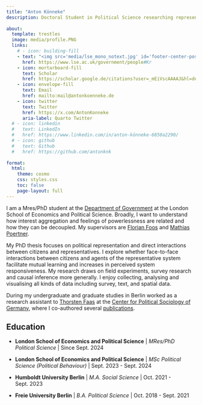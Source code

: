 ```yaml
---
title: "Anton Könneke"
description: Doctoral Student in Political Science researching representation and mobilisation at the London School of Economics and Political Science.
 
about:
  template: trestles
  image: media/profile.PNG
  links:
    # - icon: building-fill
    - text: "<img src='media/lse_mono_notext.jpg' id='footer-center-posit-logo' style='height:20px' about-link-text='LSE'> Department"
      href: https://www.lse.ac.uk/government/people#Kr
    - icon: mortarboard-fill
      text: Scholar
      href: https://scholar.google.de/citations?user=_mEiVscAAAAJ&hl=de
    - icon: envelope-fill
      text: Email
      href: mailto:mail@antonkoenneke.de
    - icon: twitter
      text: Twitter
      href: https://x.com/AntonKonneke
      aria-label: Quarto Twitter
  # - icon: linkedin
  #   text: LinkedIn
  #   href: https://www.linkedin.com/in/anton-könneke-6850a2290/
  # - icon: github
  #   text: Github
  #   href: https://github.com/antonknk
      
format:
  html:
    theme: cosmo
    css: styles.css
    toc: false
    page-layout: full
---
```


::: {#hero-heading}
I am a Mres/PhD student at the [Department of Government](https://www.lse.ac.uk/government) at the London School of Economics and Political Science. Broadly, I want to understand how interest aggregation and feelings of powerlessness are related and how they can be decoupled. My supervisors are [Florian Foos](https://www.lse.ac.uk/government/people/academic-staff/florian-foos) and [Mathias Poertner](https://www.lse.ac.uk/government/people/academic-staff/mathias-poertner).

My PhD thesis focuses on political representation and direct interactions between citizens and representatives. I explore whether face-to-face interactions between citizens and agents of the representative system facilitate mutual learning and increases in perceived system responsiveness. My research draws on field experiments, survey research and causal inference more generally. I enjoy collecting, analysing and visualising all kinds of data including survey, text, and spatial data.

During my undergraduate and graduate studies in Berlin worked as a research assistant to [Thorsten Faas](https://www.polsoz.fu-berlin.de/en/polwiss/forschung/systeme/empsoz/team/Faas.html) at the [Center for Political Sociology of Germany](https://www.polsoz.fu-berlin.de/en/polwiss/forschung/systeme/empsoz/index.html), where I co-authored several [publications](publications.qmd).
:::

## Education

-   **London School of Economics and Political Science** \| *MRes/PhD Political Science* \| Since Sept. 2024

-   **London School of Economics and Political Science** \| *MSc Political Science (Political Behaviour)* \| Sept. 2023 - Sept. 2024

-   **Humboldt University Berlin** \| *M.A. Social Science* \| Oct. 2021 - Sept. 2023

-   **Freie University Berlin** \| *B.A. Political Science* \| Oct. 2018 - Sept. 2021
